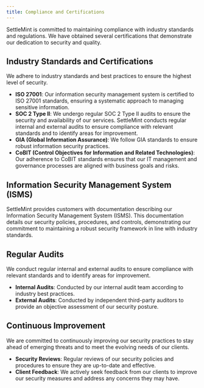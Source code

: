 ```yaml
---
title: Compliance and Certifications
---
```


SettleMint is committed to maintaining compliance with industry standards and regulations. We have obtained several certifications that demonstrate our dedication to security and quality.

## Industry Standards and Certifications

We adhere to industry standards and best practices to ensure the highest level of security.

- **ISO 27001**: Our information security management system is certified to ISO 27001 standards, ensuring a systematic approach to managing sensitive information.
- **SOC 2 Type II**: We undergo regular SOC 2 Type II audits to ensure the security and availability of our services. SettleMint conducts regular internal and external audits to ensure compliance with relevant standards and to identify areas for improvement.
- **GIA (Global Information Assurance)**: We follow GIA standards to ensure robust information security practices.
- **CoBIT (Control Objectives for Information and Related Technologies)**: Our adherence to CoBIT standards ensures that our IT management and governance processes are aligned with business goals and risks.

## Information Security Management System (ISMS)

SettleMint provides customers with documentation describing our Information Security Management System (ISMS). This documentation details our security policies, procedures, and controls, demonstrating our commitment to maintaining a robust security framework in line with industry standards.

## Regular Audits

We conduct regular internal and external audits to ensure compliance with relevant standards and to identify areas for improvement.

- **Internal Audits**: Conducted by our internal audit team according to industry best practices.
- **External Audits**: Conducted by independent third-party auditors to provide an objective assessment of our security posture.

## Continuous Improvement

We are committed to continuously improving our security practices to stay ahead of emerging threats and to meet the evolving needs of our clients.

- **Security Reviews**: Regular reviews of our security policies and procedures to ensure they are up-to-date and effective.
- **Client Feedback**: We actively seek feedback from our clients to improve our security measures and address any concerns they may have.
